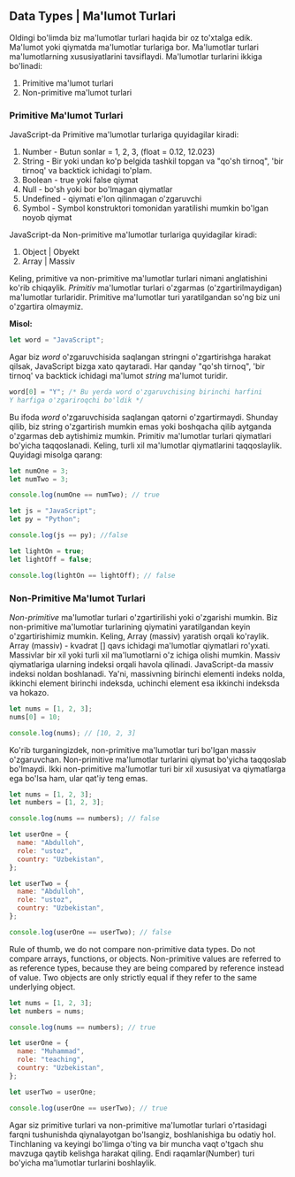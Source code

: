 ## Data Types | Ma'lumot Turlari

Oldingi bo'limda biz ma'lumotlar turlari haqida bir oz to'xtalga edik. Ma'lumot yoki qiymatda ma'lumotlar turlariga bor. Ma'lumotlar turlari ma'lumotlarning xususiyatlarini tavsiflaydi. Ma'lumotlar turlarini ikkiga bo'linadi:

1. Primitive ma'lumot turlari
2. Non-primitive ma'lumot turlari

### Primitive Ma'lumot Turlari

JavaScript-da Primitive ma'lumotlar turlariga quyidagilar kiradi:

1.  Number - Butun sonlar = 1, 2, 3, (float = 0.12, 12.023)
2.  String - Bir yoki undan ko'p belgida tashkil topgan va "qo'sh tirnoq", 'bir tirnoq' va backtick ichidagi to'plam.
3.  Boolean - true yoki false qiymat
4.  Null - bo'sh yoki bor bo'lmagan qiymatlar
5.  Undefined - qiymati e'lon qilinmagan o'zgaruvchi
6.  Symbol - Symbol konstruktori tomonidan yaratilishi mumkin bo'lgan noyob qiymat

JavaScript-da Non-primitive ma'lumotlar turlariga quyidagilar kiradi:

1. Object | Obyekt
2. Array | Massiv

Keling, primitive va non-primitive ma'lumotlar turlari nimani anglatishini ko'rib chiqaylik.
_Primitiv_ ma'lumotlar turlari o'zgarmas (o'zgartirilmaydigan) ma'lumotlar turlaridir. Primitive ma'lumotlar turi yaratilgandan so'ng biz uni o'zgartira olmaymiz.

**Misol:**

```js copy
let word = "JavaScript";
```

Agar biz _word_ o'zgaruvchisida saqlangan stringni o'zgartirishga harakat qilsak, JavaScript bizga xato qaytaradi. Har qanday "qo'sh tirnoq", 'bir tirnoq' va backtick ichidagi ma'lumot _string_ ma'lumot turidir.

```js copy
word[0] = "Y"; /* Bu yerda word o'zgaruvchising birinchi harfini
Y harfiga o'zgariroqchi bo'ldik */
```

Bu ifoda _word_ o'zgaruvchisida saqlangan qatorni o'zgartirmaydi. Shunday qilib, biz string o'zgartirish mumkin emas yoki boshqacha qilib aytganda o'zgarmas deb aytishimiz mumkin.
Primitiv ma'lumotlar turlari qiymatlari bo'yicha taqqoslanadi. Keling, turli xil ma'lumotlar qiymatlarini taqqoslaylik. Quyidagi misolga qarang:

```js copy
let numOne = 3;
let numTwo = 3;

console.log(numOne == numTwo); // true

let js = "JavaScript";
let py = "Python";

console.log(js == py); //false

let lightOn = true;
let lightOff = false;

console.log(lightOn == lightOff); // false
```

### Non-Primitive Ma'lumot Turlari

_Non-primitive_ ma'lumotlar turlari o'zgartirilishi yoki o'zgarishi mumkin. Biz non-primitive ma'lumotlar turlarining qiymatini yaratilgandan keyin o'zgartirishimiz mumkin.
Keling, Array (massiv) yaratish orqali ko'raylik. Array (massiv) - kvadrat [] qavs ichidagi ma'lumotlar qiymatlari ro'yxati. Massivlar bir xil yoki turli xil ma'lumotlarni o'z ichiga olishi mumkin. Massiv qiymatlariga ularning indeksi orqali havola qilinadi. JavaScript-da massiv indeksi noldan boshlanadi. Ya'ni, massivning birinchi elementi indeks nolda, ikkinchi element birinchi indeksda, uchinchi element esa ikkinchi indeksda va hokazo.

```js copy
let nums = [1, 2, 3];
nums[0] = 10;

console.log(nums); // [10, 2, 3]
```

Ko'rib turganingizdek, non-primitive ma'lumotlar turi bo'lgan massiv o'zgaruvchan. Non-primitive ma'lumotlar turlarini qiymat bo'yicha taqqoslab bo'lmaydi. Ikki non-primitive ma'lumotlar turi bir xil xususiyat va qiymatlarga ega bo'lsa ham, ular qat'iy teng emas.

```js copy
let nums = [1, 2, 3];
let numbers = [1, 2, 3];

console.log(nums == numbers); // false

let userOne = {
  name: "Abdulloh",
  role: "ustoz",
  country: "Uzbekistan",
};

let userTwo = {
  name: "Abdulloh",
  role: "ustoz",
  country: "Uzbekistan",
};

console.log(userOne == userTwo); // false
```

Rule of thumb, we do not compare non-primitive data types. Do not compare arrays, functions, or objects.
Non-primitive values are referred to as reference types, because they are being compared by reference instead of value. Two objects are only strictly equal if they refer to the same underlying object.

```js copy
let nums = [1, 2, 3];
let numbers = nums;

console.log(nums == numbers); // true

let userOne = {
  name: "Muhammad",
  role: "teaching",
  country: "Uzbekistan",
};

let userTwo = userOne;

console.log(userOne == userTwo); // true
```

Agar siz primitive turlari va non-primitive ma'lumotlar turlari o'rtasidagi farqni tushunishda qiynalayotgan bo'lsangiz, boshlanishiga bu odatiy hol. Tinchlaning va keyingi bo'limga o'ting va bir muncha vaqt o'tgach shu mavzuga qaytib kelishga harakat qiling. Endi raqamlar(Number) turi bo'yicha ma'lumotlar turlarini boshlaylik.
